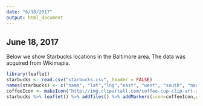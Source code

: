 ```yaml
---
date: "6/18/2017"
output: html_document
---
```


## June 18, 2017
Below we show Starbucks locations in the Baltimore area. The data was acquired from Wikimapia.

```r
library(leaflet)
starbucks <- read.csv("starbucks.csv", header = FALSE)
names(starbucks) <- c("name", "lat","lng","east", "west", "south", "north")
coffeeIcon <- makeIcon("http://img.clipartall.com/coffee-cup-clip-art-at-clker-coffee-clipart-600_519.png", iconWidth = 31*215/230, iconHeight = 31)
starbucks %>% leaflet() %>% addTiles() %>% addMarkers(icon=coffeeIcon,popup=starbucks$name)
```